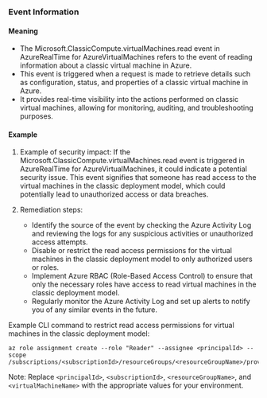 
### Event Information

#### Meaning

- The Microsoft.ClassicCompute.virtualMachines.read event in AzureRealTime for AzureVirtualMachines refers to the event of reading information about a classic virtual machine in Azure.
- This event is triggered when a request is made to retrieve details such as configuration, status, and properties of a classic virtual machine in Azure.
- It provides real-time visibility into the actions performed on classic virtual machines, allowing for monitoring, auditing, and troubleshooting purposes.

#### Example

1. Example of security impact: If the Microsoft.ClassicCompute.virtualMachines.read event is triggered in AzureRealTime for AzureVirtualMachines, it could indicate a potential security issue. This event signifies that someone has read access to the virtual machines in the classic deployment model, which could potentially lead to unauthorized access or data breaches.

2. Remediation steps:
   - Identify the source of the event by checking the Azure Activity Log and reviewing the logs for any suspicious activities or unauthorized access attempts.
   - Disable or restrict the read access permissions for the virtual machines in the classic deployment model to only authorized users or roles.
   - Implement Azure RBAC (Role-Based Access Control) to ensure that only the necessary roles have access to read virtual machines in the classic deployment model.
   - Regularly monitor the Azure Activity Log and set up alerts to notify you of any similar events in the future.

Example CLI command to restrict read access permissions for virtual machines in the classic deployment model:
```
az role assignment create --role "Reader" --assignee <principalId> --scope /subscriptions/<subscriptionId>/resourceGroups/<resourceGroupName>/providers/Microsoft.ClassicCompute/virtualMachines/<virtualMachineName>
```

Note: Replace `<principalId>`, `<subscriptionId>`, `<resourceGroupName>`, and `<virtualMachineName>` with the appropriate values for your environment.

